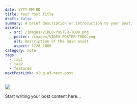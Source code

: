 ```yaml
---
date: YYYY-MM-DD
title: Your Post Title
draft: false
summary: A brief description or introduction to your post.
assets:
  - src: /images/VIDEO-POSTER-TODO.png
    poster: /images/VIDEO-POSTER-TODO.png
    alt: Description of the main asset
    aspect: 1728-1080
category: note
tags:
  - tag1
  - tag2
  - featured
nextPostLink: slug-of-next-post
---
```


<Img
  aspect="1729-1080"
  src="/images/VIDEO-POSTER-TODO.png"
  poster="/images/VIDEO-POSTER-TODO.png"
/>

Start writing your post content here…
